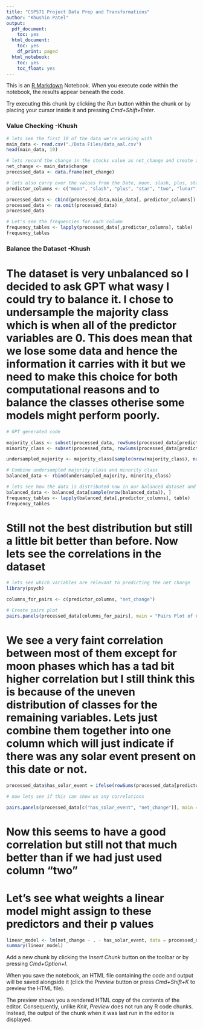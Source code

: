 ```yaml
---
title: "CSP571 Project Data Prep and Transformations"
author: "Khushin Patel"
output:
  pdf_document:
    toc: yes
  html_document:
    toc: yes
    df_print: paged
  html_notebook:
    toc: yes
    toc_float: yes
---
```


This is an [R Markdown](http://rmarkdown.rstudio.com) Notebook. When you execute code within the notebook, the results appear beneath the code. 

Try executing this chunk by clicking the *Run* button within the chunk or by placing your cursor inside it and pressing *Cmd+Shift+Enter*. 

### Value Checking -Khush
```r
# lets see the first 10 of the data we're working with
main_data <- read.csv("./Data Files/data_aal.csv")
head(main_data, 10)
```



```r
# lets record the change in the stocks value as net_change and create a new df with it
net_change <- main_data$change
processed_data <- data.frame(net_change)

# lets also carry over the values from the Date, moon, slash, plus, star, two, and flare columns
predictor_columns <- c("moon", "slash", "plus", "star", "two", "lunar", "solar", "flare")

processed_data <- cbind(processed_data,main_data[, predictor_columns])
processed_data <- na.omit(processed_data)
processed_data
```

```r
# Let's see the frequencies for each column
frequency_tables <- lapply(processed_data[,predictor_columns], table)
frequency_tables
```
### Balance the Dataset -Khush
# The dataset is very unbalanced so I decided to ask GPT what wasy I could try to balance it. I chose to undersample the majority class which is when all of the predictor variables are 0. This does mean that we lose some data and hence the information it carries with it but we need to make this choice for both computational reasons and to balance the classes otherise some models might perform poorly.
```r
# GPT generated code

majority_class <- subset(processed_data, rowSums(processed_data[predictor_columns]) == 0)  # Assuming majority class is where all columns are 0
minority_class <- subset(processed_data, rowSums(processed_data[predictor_columns]) > 0)   # Assuming minority class is where at least one column is 1

undersampled_majority <- majority_class[sample(nrow(majority_class), nrow(minority_class), replace = FALSE), ]

# Combine undersampled majority class and minority class
balanced_data <- rbind(undersampled_majority, minority_class)

# lets see how the data is distributed now in our balanced dataset and shuffle it 
balanced_data <- balanced_data[sample(nrow(balanced_data)), ]
frequency_tables <- lapply(balanced_data[,predictor_columns], table)
frequency_tables
```
# Still not the best distribution but still a little bit better than before. Now lets see the correlations in the dataset
```r
# lets see which variables are relevant to predicting the net change
library(psych)

columns_for_pairs <- c(predictor_columns, "net_change")

# Create pairs plot
pairs.panels(processed_data[columns_for_pairs], main = "Pairs Plot of Columns vs. net_change")
```
# We see a very faint correlation between most of them except for moon phases which has a tad bit higher correlation but I still think this is because of the uneven distribution of classes for the remaining variables. Lets just combine them together into one column which will just indicate if there was any solar event present on this date or not.

```r
processed_data$has_solar_event = ifelse(rowSums(processed_data[predictor_columns]) > 0, 1, 0)

# now lets see if this can show us any correlations

pairs.panels(processed_data[c("has_solar_event", "net_change")], main = "Pairs Plot of Solar Event vs. net_change")
```

# Now this seems to have a good correlation but still not that much better than if we had just used column "two"

# Let's see what weights a linear model might assign to these predictors and their p values
```r
linear_model <- lm(net_change ~ . - has_solar_event, data = processed_data)
summary(linear_model)
```

Add a new chunk by clicking the *Insert Chunk* button on the toolbar or by pressing *Cmd+Option+I*.

When you save the notebook, an HTML file containing the code and output will be saved alongside it (click the *Preview* button or press *Cmd+Shift+K* to preview the HTML file). 

The preview shows you a rendered HTML copy of the contents of the editor. Consequently, unlike *Knit*, *Preview* does not run any R code chunks. Instead, the output of the chunk when it was last run in the editor is displayed.

